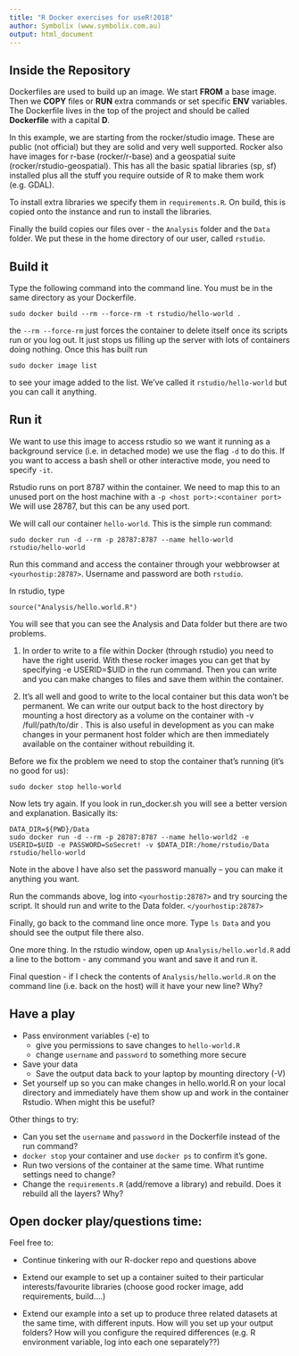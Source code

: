 ```yaml
---
title: "R Docker exercises for useR!2018"
author: Symbolix (www.symbolix.com.au)
output: html_document
---
```

## Inside the Repository

Dockerfiles are used to build up an image. We start **FROM** a base image. Then we **COPY** files or **RUN** extra commands or set specific **ENV** variables. The Dockerfile lives in the top of the project and should be called **Dockerfile** with a capital **D**.

In this example, we are starting from the rocker/studio image. These are public (not official) but they are solid and very well supported. Rocker also have images for r-base (rocker/r-base) and a geospatial suite (rocker/rstudio-geospatial). This has all the basic spatial libraries (sp, sf) installed plus all the stuff you require outside of R to make them work (e.g. GDAL). 

To install extra libraries we specify them in `requirements.R`. On build, this is copied onto the instance and run to install the libraries.

Finally the build copies our files over - the `Analysis` folder and the `Data` folder. We put these in the home directory of our user, called `rstudio`. 

## Build it

Type the following command into the command line. You must be in the same directory as your Dockerfile.

    sudo docker build --rm --force-rm -t rstudio/hello-world .

the `--rm --force-rm` just forces the container to delete itself once its scripts run or you log out. It just stops us filling up the server with lots of containers doing nothing. Once this has built run

    sudo docker image list

to see your image added to the list. We've called it `rstudio/hello-world` but you can call it anything.

## Run it

We want to use this image to access rstudio so we want it running as a background service (i.e. in detached mode) we use the flag `-d` to do this. If you want to access a bash shell or other interactive mode, you need to specify `-it`.

Rstudio runs on port 8787 within the container. We need to map this to an unused port on the host machine with a `-p <host port>:<container port>` We will use 28787, but this can be any used port.

We will call our container `hello-world`. This is the simple run command:

    sudo docker run -d --rm -p 28787:8787 --name hello-world rstudio/hello-world

Run this command and access the container through your webbrowser at `<yourhostip:28787>`. Username and password are both `rstudio`. 

In rstudio, type

    source("Analysis/hello.world.R")

You will see that you can see the Analysis and Data folder but there are two problems. 

1. In order to write to a file within Docker (through rstudio) you need to have the right userid. With these rocker images you can get that by specifying -e USERID=$UID in the run command. Then you can write and you can make changes to files and save them within the container.

1. It's all well and good to write to the local container but this data won't be permanent. We can write our output back to the host directory by mounting a host directory as a volume on the container with -v /full/path/to/dir . This is also useful in development as you can make changes in your permanent host folder which are then immediately available on the container without rebuilding it.


Before we fix the problem we need to stop the container that's running (it's no good for us):

    sudo docker stop hello-world

Now lets try again. If you look in run_docker.sh you will see a better version and explanation. Basically its:

    DATA_DIR=${PWD}/Data
    sudo docker run -d --rm -p 28787:8787 --name hello-world2 -e USERID=$UID -e PASSWORD=SoSecret! -v $DATA_DIR:/home/rstudio/Data rstudio/hello-world

Note in the above I have also set the password manually -- you can make it anything you want.

Run the commands above, log into 
`<yourhostip:28787>` and try sourcing the script.  It should run and write to the Data folder.  `</yourhostip:28787>`

Finally, go back to the command line once more. Type `ls Data` and you should see the output file there also.

One more thing. In the rstudio window, open up `Analysis/hello.world.R` add a line to the bottom - any command you want and save it and run it. 

Final question - if I check the contents of `Analysis/hello.world.R` on the command line (i.e. back on the host) will it have your new line? Why?

## Have a play

* Pass environment variables (-e) to 
    + give you permissions to save changes to `hello-world.R`
    + change `username` and `password` to something more secure
    
* Save your data
    + Save the output data back to your laptop by mounting directory (-V)

* Set yourself up so you can make changes in hello.world.R on your local directory and immediately have them show up and work in the container Rstudio.  When might this be useful?

Other things to try:

* Can you set the `username` and `password` in the Dockerfile instead of the run command?
* `docker stop` your container and use `docker ps` to confirm it's gone.
* Run two versions of the container at the same time.  What runtime settings need to change?
* Change the `requirements.R` (add/remove a library) and rebuild.  Does it rebuild all the layers? Why?

## Open docker play/questions time:

Feel free to:

* Continue tinkering with our R-docker repo and questions above

* Extend our example to set up a container suited to their particular interests/favourite libraries (choose good rocker image, add requirements, build....)

* Extend our example into a set up to produce three related datasets at the same time, with different inputs.  How will you set up your output folders? How will you configure the required differences (e.g. R environment variable, log into each one separately??)
